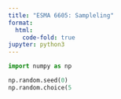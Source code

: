```yaml
---
title: "ESMA 6605: Sampleling"
format:
  html:
    code-fold: true
jupyter: python3
---
```



```python
import numpy as np
```

```python
np.random.seed(0)
np.random.choice(5


```


